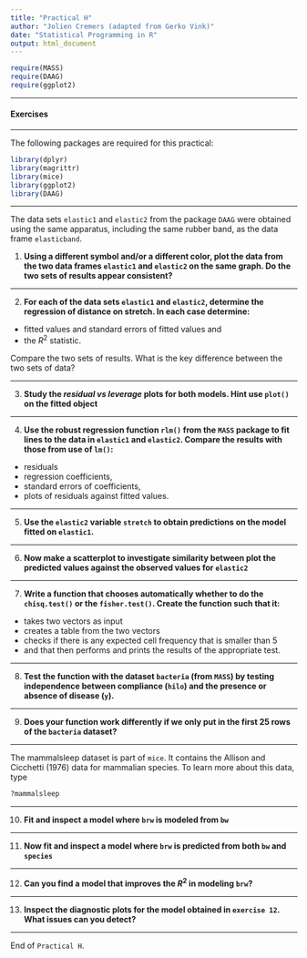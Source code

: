 ```yaml
---
title: "Practical H"
author: "Jolien Cremers (adapted from Gerko Vink)"
date: "Statistical Programming in R"
output: html_document
---
```


```r
require(MASS)
require(DAAG)
require(ggplot2)
```


---

#### Exercises

---

The following packages are required for this practical:
```r
library(dplyr)
library(magrittr)
library(mice)
library(ggplot2)
library(DAAG)
```

---

The data sets `elastic1` and `elastic2` from the package `DAAG` were obtained
using the same apparatus, including the same rubber band, as the data frame
`elasticband`. 

1. **Using a different symbol and/or a different color, plot the data
from the two data frames `elastic1` and `elastic2` on the same graph. Do the two
sets of results appear consistent?**

---

2. **For each of the data sets `elastic1` and `elastic2`, determine the regression of
distance on stretch. In each case determine:**

- fitted values and standard errors of fitted values and
- the $R^2$ statistic.

Compare the two sets of results. What is the key difference between the two sets
of data?

---

3. **Study the *residual vs leverage* plots for both models. Hint use `plot()` on the fitted object**

---

4. **Use the robust regression function `rlm()` from the `MASS` package to fit lines to the data in `elastic1` and `elastic2`. Compare the results with those from use of `lm()`:**

- residuals
- regression coefficients, 
- standard errors of coefficients, 
- plots of residuals against fitted values.

---

5. **Use the `elastic2` variable `stretch` to obtain predictions on the model fitted on `elastic1`.**

---

6. **Now make a scatterplot to investigate similarity between plot the predicted values against the observed values for `elastic2`**


---

7. **Write a function that chooses automatically whether to do the `chisq.test()` or the `fisher.test()`. Create the function such that it:**

- takes two vectors as input
- creates a table from the two vectors
- checks if there is any expected cell frequency that is smaller than 5
- and that then performs and prints the results of the appropriate test.

---

8. **Test the function with the dataset `bacteria` (from `MASS`) by testing independence between compliance (`hilo`) and the presence or absence of disease (`y`).**
  
---

9. **Does your function work differently if we only put in the first 25 rows of the `bacteria` dataset?**

---

The mammalsleep dataset is part of `mice`. It contains the Allison and Cicchetti (1976) data for mammalian species. To learn more about this data, type
```r
?mammalsleep
```

--- 

10. **Fit and inspect a model where `brw` is modeled from `bw`**

---

11. **Now fit and inspect a model where `brw` is predicted from both `bw` and `species`**

---

12. **Can you find a model that improves the $R^2$ in modeling `brw`?**

---

13. **Inspect the diagnostic plots for the model obtained in `exercise 12`. What issues can you detect?**

---

End of `Practical H`. 
